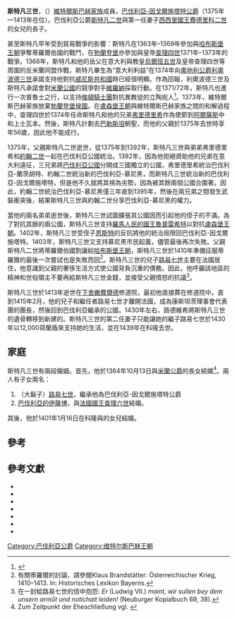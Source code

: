 '''斯特凡三世'''，（{{bd|1337年||1413年|9月26日<ref>Johannes Aventinus, ''Baierische Chronik,'' Buch VIII, Kap. 90 = {{Literatur|Hrsg = Matthias Lexer|Titel = Johannes Turmair’s genannt Aventinus sämmtliche Werke|Band = 5|Verlag = Christian Kaiser|Ort = München|Datum = 1886|Seiten = 538|Online = [https://daten.digitale-sammlungen.de/~db/0001/bsb00016724/images/index.html?projekt=1182856674&id=00016724&seite=558 Digitalisat]}}</ref>|catIdx=S}}）[[維特爾斯巴赫王朝|維特爾斯巴赫家族]]成員，[[巴伐利亞統治者列表|巴伐利亞-因戈爾施塔特公爵]]（1375年—1413年在位）。巴伐利亞公爵[[斯特凡二世_(巴伐利亞)|斯特凡二世]]與第一任妻子[[西西里國王|西西里國王]][[費德里科二世|費德里科二世]]的女兒{{link-en|西西里的伊麗莎白|Elisabeth of Sicily, Duchess of Bavaria}}的長子。

甚至斯特凡早年受到貿易戰爭的影響：斯特凡在1363年–1369年參加與[[哈布斯堡王朝|哈布斯堡王朝]]爭奪蒂羅爾伯國的戰鬥，在[[勃蘭登堡|勃蘭登堡]]亦參加與皇帝[[查理四世_(神聖羅馬帝國)|查理四世]]1371年–1373年的戰爭。1368年，斯特凡和他的岳父在意大利與教皇[[烏爾班五世|烏爾班五世]]及皇帝查理四世等周圍的反米蘭同盟作戰，斯特凡畢生為“意大利利益”在1374年向[[奧地利公爵|奧地利公爵]][[利奧波德三世_(哈布斯堡)|利奧波德三世]]承諾支持他對抗[[威尼斯共和國|威尼斯共和國]]時已經很明顯。作為回報，利奧波德三世及斯特凡承諾會對[[米蘭公國|米蘭公國]]的競爭對手[[維羅納|維羅納]]採取行動。在1371/72年，斯特凡也進行一次普魯士之行，以支持[[條頓騎士團|條頓騎士團]]對抗異教徒的立陶宛人<ref>{{Literatur|Autor = Werner Paravicini|Titel = Die Preußenreisen des europäischen Adels|TitelErg = Teil 1|Verlag = Thorbecke|Ort = Sigmaringen|Datum = 1989|ISBN = 3-7995-7317-8|Seiten = 149|Reihe = Beihefte der Francia|BandReihe = Band 17/1|Online = [https://daten.digitale-sammlungen.de/~db/0002/bsb00026329/images/ Digitalisat]}}</ref>。1373年，維特爾斯巴赫家族放棄[[勃蘭登堡侯國|勃蘭登堡侯國]]。在[[盧森堡王朝|盧森堡王朝]]與維特爾斯巴赫家族之間的和解過程中，查理四世於1374年任命斯特凡和他的兄弟[[弗里德里希_(巴伐利亞)|弗里德里希]]作為使節到[[阿爾薩斯|阿爾薩斯]]中和上士瓦本。然後，斯特凡計劃去[[巴勒斯坦|巴勒斯坦]]朝聖，而他的父親於1375年去世時享年56歲，因此他不能成行。

1375年，父親斯特凡二世逝世，從1375年到1392年，斯特凡三世與弟弟弗里德里希和[[約翰二世_(巴伐利亞)|約翰二世]]一起在巴伐利亞公國統治。1392年，因為他拒絕資助他的兄弟在意大利遠征，三兄弟將[[巴伐利亞公國|巴伐利亞公國]]分開成三國獨立的公國，弗里德里希統治巴伐利亞-蘭茨胡特、約翰二世統治新的巴伐利亞-慕尼黑，而斯特凡三世統治新的巴伐利亞-因戈爾施塔特，但是他不久就將其視為劣勢，因為被其餘兩個公國合圍著。因此，約翰二世統治巴伐利亞-慕尼黑僅三年直到1395年，然後在兩兄弟之間發生武裝衝突後，結果斯特凡三世與約翰二世分享巴伐利亞-慕尼黑的權力。

當他的兩名弟弟逝世後，斯特凡三世試圖擴張其公國因而引起他的侄子的不滿。為了對抗其餘的兩公國，斯特凡三世支持[[羅馬人民的國王|羅馬人民的國王]][[魯普雷希特_(德意志)|魯普雷希特]]以對抗[[盧森堡王朝|盧森堡王朝]]。1402年，斯特凡三世受侄子[[恩斯特一世_(巴伐利亞)|恩斯特]]的反抗將他的統治局限回巴伐利亞-因戈爾施塔特。1403年，斯特凡三世又支持慕尼黑市民起義，儘管最後再次失敗。父親斯特凡二世將蒂羅爾伯國割讓給[[哈布斯堡王朝|哈布斯堡王朝]]，斯特凡三世於1410年準備征服蒂羅爾的最後一次嘗試也是失敗而回<ref>有關蒂羅爾的討論，請參閱Klaus Brandstätter: Österreichischer Krieg, 1410–1413. In: Historisches Lexikon Bayerns.</ref>。斯特凡三世的兒子[[路易七世_(巴伐利亞)|路易七世]]主要在法國居住，他意識到父親的奢侈生活方式使公國背負沉重的債務。因此，他呼籲該地區的精神和世俗領主不要再給斯特凡三世金錢，並接受父親憤怒的抗議<ref>在一封給路易七世的信中抱怨: ''Er'' (Ludwig VII.) ''maint, wir sullen bey dem unsern armůt und notichait leiden!'' (Neuburger Kopialbuch 69, 38).</ref>。

斯特凡三世於1413年逝世在[[下舍嫩費爾德|下舍嫩費爾德]]修道院，最初他直接葬在修道院中。直到1415年2月，他的兒子和繼任者路易七世才離開法國，成為康斯坦茨理事會代表團的團長，然後回到巴伐利亞繼承的公國。1430年左右，路德維希將斯特凡三世的遺骨轉移到新建的{{link-de|因戈爾施塔特主教座堂|Münster Zur Schönen Unserer Lieben Frau (Ingolstadt)}}。斯特凡三世的第二任妻子{{link-en|克萊沃的伊麗莎白|Elisabeth of Cleves}}只能讓她的繼子路易七世於1430年以12,000荷蘭盾來支持她的生活，並在1439年在科隆去世。

==家庭==
斯特凡三世有兩段婚姻。首先，他於1364年10月13日與[[米蘭統治者列表|米蘭公爵]]{{link-en|貝爾納波·維斯孔蒂|Bernabò Visconti}}的長女{{link-en|塔迪亞·維斯孔蒂|Taddea Visconti}}結婚{{sfn|Adams|2010|p=2}}<ref>Zum Zeitpunkt der Eheschließung vgl. {{Literatur|Autor = Theodor Straub|Titel = Die Mailänder Heirat Herzog Stephans III. des Kneißels und Das wirkliche Geburtsjahr Herzog Ludwigs des Bärtigen und seiner Schwester Isabeau de Bavière|Sammelwerk = Sammelblatt des Historischen Vereins Ingolstadt|Band = 77|Datum = 1968|Seiten = 5–12|Online = [https://periodika.digitale-sammlungen.de//ingolstadt/Blatt_bsb00005256,00006.html Digitalisat]}}</ref>。兩人有子女兩名：

#（大鬍子）[[路易七世_(巴伐利亞)|路易七世]]{{sfn|Adams|2010|p=2}}，繼承他為巴伐利亞-因戈爾施塔特公爵
#[[巴伐利亞的伊薩博|巴伐利亞的伊薩博]]{{sfn|Adams|2010|p=2}}，與[[法國國王|法國國王]][[查理六世_(法蘭西)|查理六世]]結婚。

其後，他於1401年1月16日在科隆與{{link-en|克萊沃伯爵阿道夫三世|Adolf III of the Marck}}的女兒{{link-en|克萊沃的伊麗莎白|Elisabeth of Cleves}}結婚。

==參考==
{{Reflist}}

==參考文獻==
*{{cite book |title=The Life and Afterlife of Isabeau of Bavaria |first=Tracy |last=Adams |publisher=The Johns Hopkins University Press |year=2010 |ref=harv}}
* {{Literatur|Autor =  Helga Czerny|Titel = Der Tod der bayerischen Herzöge im Spätmittelalter und in der frühen Neuzeit 1347–1579. Vorbereitungen – Sterben – Trauerfeierlichkeiten – Grablegen – Memoria|Verlag = C. H. Beck|Ort = München|Datum = 2005|ISBN = 3-406-10742-7|Seiten = 113–116|Reihe = Schriftenreihe zur bayerischen Landesgeschichte|BandReihe = 146|Kommentar = zugleich Dissertation, Universität München 2004}}
* {{ADB|36|68|71|Stephan III|Sigmund Ritter von Riezler|ADB:Stephan III.}}
* {{Literatur|Autor = Theodor Straub|Titel = Bayern im Zeichen der Teilungen und Teilherzogtümer|Hrsg = Max Spindler, Andreas Kraus|Sammelwerk = Handbuch der bayerischen Geschichte|Band = II|Auflage = 2.|Verlag = C. H. Beck|Ort = München|Datum = 1988|ISBN = 3-406-32320-0|Seiten = 196–287|Fundstelle = insbesondere 226}}
* {{Literatur|Autor = Theodor Straub|Titel = Herzog Stephan der Kneißel|Sammelwerk = Bayern-Ingolstadt, Bayern-Landshut. 1392–1506. Glanz und Elend einer Teilung|Verlag = Stadtarchiv Ingolstadt|Ort = Ingolstadt|Datum = 1992|ISBN = 3-932113-06-3|Seiten = 23–26}}
* {{Literatur|Autor = Inge Turtur|Titel = Regierungsform und Kanzlei Herzog Stephans III. von Bayern 1375–1413|Ort = München|Datum = 1952|Kommentar = zugleich Dissertation, München 1954}}
* {{Literatur|Autor = Joachim Wild|Titel = Die Herzöge von Straubing und Ingolstadt. Residenzstädte auf Zeit|Hrsg = Alois Schmid, Katharina Weigand|Sammelwerk = Die Herrscher Bayerns. 25 historische Portraits von Tassilo III. bis Ludwig III|Auflage = 2.|Verlag = C. H. Beck|Ort = München|Datum = 2006|ISBN = 3-406-54468-1|Seiten = 118–129|Fundstelle = insbesondere 123–124}}

{{s-start}}
{{s-hou|[[維特爾斯巴赫王朝|維特爾斯巴赫王朝]]|1337年|1413年|9月26日}}
{{S-reg|}}
{{s-bef| before = [[斯特凡二世_(巴伐利亞)|斯特凡二世]]}}
{{s-ttl| title  = [[巴伐利亞統治者列表|巴伐利亞-因戈爾施塔特公爵]]|years=1375年–1413年}}
{{s-aft| after  = [[路易七世_(巴伐利亞)|路易七世]]}}
{{s-end}}

{{Authority Control}}

[[Category:巴伐利亞公爵|Category:巴伐利亞公爵]]
[[Category:维特尔斯巴赫王朝|Category:维特尔斯巴赫王朝]]